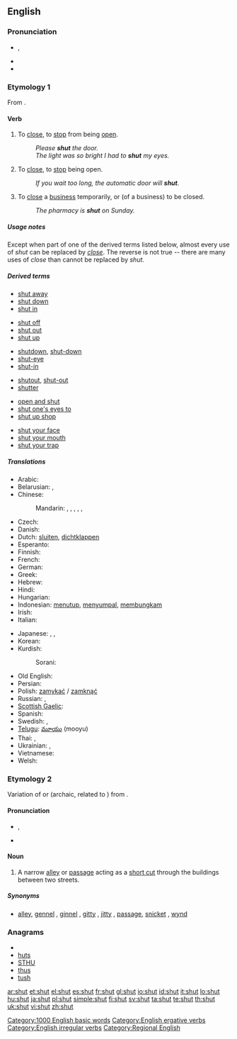 ==English==

===Pronunciation===
* {{IPA|/ʃʌt/}}, {{SAMPA|/SVt/}}
* {{audio|en-us-shut.ogg|Audio (US)}}
* {{rhymes|ʌt}}

===Etymology 1===
From {{etyl|ang}} {{term|scyttan|lang=ang}}.

====Verb====
{{en-verb|shuts|shutting|shut|shut}}

# {{transitive}} To [[close]], to [[stop]] from being [[open]].
#: ''Please '''shut''' the door.''
#: ''The light was so bright I had to '''shut''' my eyes.''
# {{intransitive}} To [[close]], to [[stop]] being open.
#: ''If you wait too long, the automatic door will '''shut'''.''
# {{transitive|or|intransitive|especially|British}} To [[close]] a [[business]] temporarily, or (of a business) to be closed.
#: ''The pharmacy is '''shut''' on Sunday.''

=====Usage notes=====
Except when part of one of the derived terms listed below, almost every use of ''shut'' can be replaced by ''[[close]]''.  The reverse is not true -- there are many uses of ''close'' than cannot be replaced by ''shut''.

=====Derived terms=====
{{rel-top|phrasal verbs derived from shut}}
* [[shut away]]
* [[shut down]]
* [[shut in]]
{{rel-mid}}
* [[shut off]]
* [[shut out]]
* [[shut up]]
{{rel-bottom}}

{{rel-top|single words and compounds derived from shut}}
* [[shutdown]], [[shut-down]]
* [[shut-eye]]
* [[shut-in]]
{{rel-mid}}
* [[shutout]], [[shut-out]]
* [[shutter]]
{{rel-bottom}}

{{rel-top|idioms derived from shut}}
* [[open and shut]]
* [[shut one's eyes to]]
* [[shut up shop]]
{{rel-mid}}
* [[shut your face]]
* [[shut your mouth]]
* [[shut your trap]]
{{rel-bottom}}

=====Translations=====
{{trans-top|to close}}
* Arabic: {{t|ar|أغلق|tr='ághlaqa|sc=Arab}}
* Belarusian: {{t|be|зачыняць|tr=začynjác'|sc=Cyrl}},  {{t|be|зачыніць|tr=začyníc'|sc=Cyrl}}
* Chinese:
*: Mandarin: {{t|zh|關|sc=Hani}},  {{t|zh|关|tr=guān|sc=Hani}},  {{t|zh|閉|sc=Hani}},  {{t|zh|闭|tr=bì|sc=Hani}},  {{t|zh|關閉|sc=Hani}},  {{t|zh|关闭|tr=guānbì|sc=Hani}}
* Czech: {{t|cs|zavřít}}
* Danish: {{t|da|lukke}}
* Dutch: [[sluiten]], [[dichtklappen]]
* Esperanto: {{t+|eo|fermi|xs=Esperanto}}
* Finnish: {{t+|fi|sulkea}}
* French: {{t+|fr|fermer}}
* German: {{t+|de|schließen}}
* Greek: {{t+|el|κλείνω|tr=kleino}}
* Hebrew: {{t|he|סגר|tr=sagar|sc=Hebr}}
* Hindi: {{t|hi|बंद करना|tr=band karnā|sc=Deva}}
* Hungarian: {{t-|hu|becsuk}}
* Indonesian: [[tutup|menutup]], [[sumpal|menyumpal]], [[bungkam|membungkam]]
* Irish: {{t-|ga|dún|xs=Irish}}
* Italian: {{t+|it|chiudere}}
{{trans-mid}}
* Japanese: {{t|ja|閉める|tr=しめる, shimeru|sc=Jpan}} {{qualifier|transitive}}, {{t|ja|閉まる|tr=しまる, shimaru|sc=Jpan}} {{qualifier|intransitive}}, {{t|ja|閉じる |tr=とじる, tojiru|sc=Jpan}} {{qualifier|transitive}}
* Korean: {{t|ko|닫다|tr=dadda|sc=Kore}}
* Kurdish:
*: Sorani: {{t|ku|داخستن|tr=daxistin|sc=ku-Arab}}
* Old English: {{t-|ang|scyttan|xs=Old English}}
* Persian: {{t|fa|بستن|tr=bastan|sc=fa-Arab}}
* Polish: [[zamykać]] / [[zamknąć]]
* Russian: {{t+|ru|закрывать|tr=zakryvát'}} {{impf}}, {{t+|ru|закрыть|tr=zakrýt'}} {{pf}}
* [[Scottish Gaelic]]: {{t-|gd|dùin|xs=Scottish Gaelic}}
* Spanish: {{t+|es|cerrar}}
* Swedish: {{t|sv|stänga}},  {{t|sv|stänga}}
* [[Telugu]]: [[మూయు]] (mooyu)
* Thai: {{t|th|งับ|tr=ngáp|sc=Thai}},  {{t|th|หุบ|tr=hùp|sc=Thai}}
* Ukrainian: {{t|uk|зачиняти|tr=začynjáty|sc=Cyrl}},  {{t|uk|зачинити|tr=začynýty|sc=Cyrl}}
* Vietnamese: {{t|vi|đóng}}
* Welsh: {{t-|cy|cau|xs=Welsh}}
{{trans-bottom}}

===Etymology 2===
Variation of {{term|chute}} or {{term|shute}} (archaic, related to {{term|shoot}}) from {{etyl|ang}} {{term|sceotan|scēotan|lang=ang}}.

====Pronunciation====
* {{IPA|/ʃʌt/}}, {{SAMPA|/SVt/}}
* {{rhymes|ʌt}}

====Noun====
{{en-noun}}

# {{British|Shropshire|_|dialect}} A narrow [[alleyway|alley]] or [[passageway|passage]] acting as a [[short cut]] through the buildings between two streets.

=====Synonyms=====
* {{sense|alleyway}} [[alley]], [[gennel]] {{qualifier|Northern Ireland}}, [[ginnel]] {{qualifier|Yorkshire and Lancashire}}, [[gitty]] {{qualifier|East Midlands}}, [[jitty]] {{qualifier|Midlands}}, [[passage]], [[snicket]] {{qualifier|Northern England}}, [[wynd]] {{qualifier|Scotland}}

===Anagrams===
* {{alphagram|hstu}}
* [[huts#English|huts]]
* [[STHU#English|STHU]]
* [[thus#English|thus]]
* [[tush#English|tush]]

[[Category:1000 English basic words]]
[[Category:English ergative verbs]]
[[Category:English irregular verbs]]
[[Category:Regional English]]

[[ar:shut]]
[[et:shut]]
[[el:shut]]
[[es:shut]]
[[fr:shut]]
[[gl:shut]]
[[io:shut]]
[[id:shut]]
[[it:shut]]
[[lo:shut]]
[[hu:shut]]
[[ja:shut]]
[[pl:shut]]
[[simple:shut]]
[[fi:shut]]
[[sv:shut]]
[[ta:shut]]
[[te:shut]]
[[th:shut]]
[[uk:shut]]
[[vi:shut]]
[[zh:shut]]